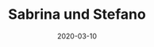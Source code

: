 ---
title: Sabrina und Stefano
date: 2020-03-10
image: /images/hochzeitsblog/analoge/sabrina-stefano1.jpg
width: 1200
height: 1178
category: 6x6
couple_category:
weight: 8303
---